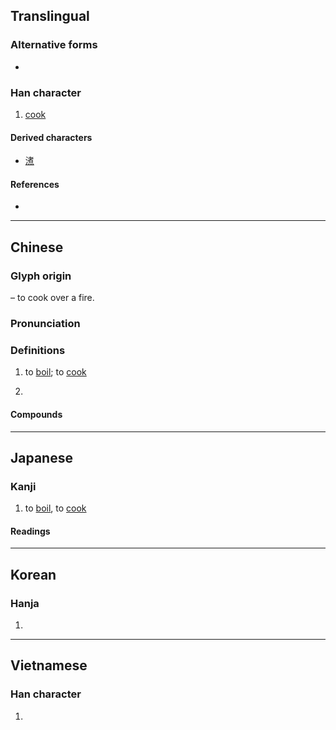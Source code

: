 {{also|煑}}
{{character info/new}}
==Translingual==

===Alternative forms===
* {{l|mul|煑}}

===Han character===
{{Han char|rn=86|rad=火|as=08|sn=12|four=44336|canj=JAF|ids=⿱者灬}}

# [[cook]]

====Derived characters====
* [[㵭]]

====References====
* {{Han ref|kx=0678.161|dkj=19165|dj=1087.170|hdz=32211.110|uh=716E|ud=29038|bh=B54E|bd=46414}}

----

==Chinese==
{{zh-forms|alt=煑}}

===Glyph origin===
{{Han etym}}
{{Han compound|者|火|alt2=灬|t2=fire|ls=psc|c1=p|c2=s}} – to cook over a fire.

===Pronunciation===
{{zh-pron
|m=zhǔ
|c=zyu2
|c-t=zi2
|h=pfs=chú
|md=cṳ̄
|mn=xm,tp,kh,tn,mg,hc,tc:chú/qz,lk,sx,km:chír/zz,yl,ph:chí
|mn-t=ze2
|w=2tsr
|mc=y
|oc=y
|cat=v
}}

===Definitions===
{{zh-hanzi}}

# to [[boil]]; to [[cook]]
#: {{zh-x|煮 麵|to '''make''' ('''cook''') noodles}}
# {{lb|zh|neologism|humorous}} {{n-g|Alternative form of {{zh-l|主|Zhǔ|[[Lord]]}} referring to the [[Flying Spaghetti Monster]].}}

====Compounds====
{{zh-der|煮呢|煮沸|煮的|煮干|煮鼓|煮熟|煮飯|家庭煮夫|一鍋煮|煮鶴焚琴|烹煮|白煮|煮鶴燒琴|熬煮|滷煮|煮茗|烹龍煮鳳|煮豆燃萁|煮酒|白煮蛋|煮海為鹽|燉煮|燃萁煮豆|煮菜|煮粥焚鬚|煮字療飢|焚琴煮鶴|摘山煮海|煮字|燜煮|敲冰煮茗|炮鳳煮龍|鑄山煮海}}

{{zh-cat|Elementary}}

----

==Japanese==

===Kanji===
{{ja-kanji|grade=c|rs=火08}}

# to [[boil]], to [[cook]]

====Readings====
{{ja-readings
|goon=しょ<しよ
|kanon=しょ<しよ
|kanyoon=しゃ<しや
|kun=に-る, に-える, に-やす
}}

----

==Korean==

===Hanja===
{{ko-hanja|hangeul=자|eumhun=|rv=ja|mr=cha|y=ca}}

# {{rfdef|ko|sort=火08}}

----

==Vietnamese==

===Han character===
{{vi-hantu|[[chử]]|rs=火08}}

# {{rfdef|vi|sort=火08}}